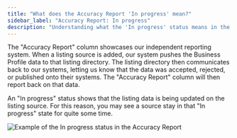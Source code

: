 ```yaml
---
title: "What does the Accuracy Report 'In progress' mean?"
sidebar_label: "Accuracy Report: In progress"
description: "Understanding what the 'In progress' status means in the Accuracy Report column of Listing Sync"
---
```


The "Accuracy Report" column showcases our independent reporting system. When a listing source is added, our system pushes the Business Profile data to that listing directory. The listing directory then communicates back to our systems, letting us know that the data was accepted, rejected, or published onto their systems. The "Accuracy Report" column will then report back on that data.

An "In progress" status shows that the listing data is being updated on the listing source. For this reason, you may see a source stay in that "In progress" state for quite some time.

![Example of the In progress status in the Accuracy Report](/img/listing-sync/accuracy-report-in-progress.png)